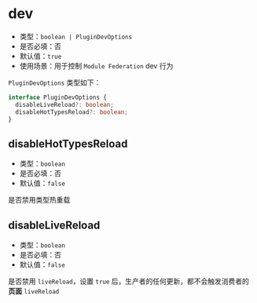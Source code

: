# dev

- 类型：`boolean | PluginDevOptions`
- 是否必填：否
- 默认值：`true`
- 使用场景：用于控制 `Module Federation` dev 行为

`PluginDevOptions` 类型如下：

```ts
interface PluginDevOptions {
  disableLiveReload?: boolean;
  disableHotTypesReload?: boolean;
}
```

## disableHotTypesReload

- 类型：`boolean`
- 是否必填：否
- 默认值：`false`

是否禁用类型热重载

## disableLiveReload

- 类型：`boolean`
- 是否必填：否
- 默认值：`false`

是否禁用 `liveReload`，设置 `true` 后，生产者的任何更新，都不会触发消费者的**页面** `liveReload`
